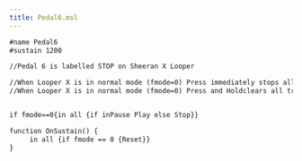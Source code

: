 ```yaml
---
title: Pedal6.msl
---
```


```default
#name Pedal6
#sustain 1200

//Pedal 6 is labelled STOP on Sheeran X Looper

//When Looper X is in normal mode (fmode=0) Press immediately stops all tracks
//When Looper X is in normal mode (fmode=0) Press and Holdclears all tracks


if fmode==0{in all {if inPause Play else Stop}}

function OnSustain() {
     in all {if fmode == 0 {Reset}}
}
```